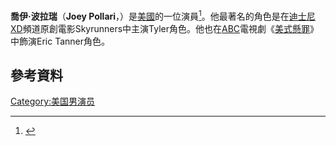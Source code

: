 {{Infobox person
|name = Joey Pollari
|occupation = actor
|caption =
|birth_date= {{birth date and age|1994|4|9}}
|birth_name=
|birth_place =[[明尼蘇達州|明尼蘇達州]]
|years active = 2006-現在
}}
'''喬伊·波拉瑞'''（'''Joey Pollari'''，{{bd|1994年|4月9日}}）是[[美國|美國]]的一位演員<ref name="JustinNeal">{{Cite news |last=Justin |first=Neal |title=A Twin Cities teenager hopes a new Disney movie will rocket him to fame |work=[[Star_Tribune|Star Tribune]] |date=2009-11-26 |location=[[Minneapolis|Minneapolis]], [[Minnesota|Minnesota]] |url=http://www.startribune.com/entertainment/tv/73674407.html?elr=KArks7PYDiaK7DUvDE7aL_V_BD77:DiiUiD3aPc:_Yyc:aUU |accessdate=2009-11-30 |deadurl=yes |archiveurl=https://web.archive.org/web/20110606124550/http://www.startribune.com/entertainment/tv/73674407.html?elr=KArks7PYDiaK7DUvDE7aL_V_BD77:DiiUiD3aPc:_Yyc:aUU |archivedate=2011-06-06 }}</ref>。他最著名的角色是在[[迪士尼XD|迪士尼XD]]頻道原創電影Skyrunners中主演Tyler角色。他也在[[美國廣播公司|ABC]]電視劇《[[美式懸罪|美式懸罪]]》中飾演Eric Tanner角色。
==參考資料==
{{Reflist}}
[[Category:美国男演员|Category:美国男演员]]